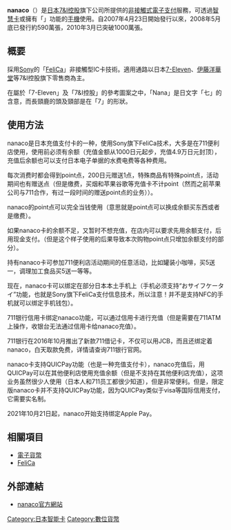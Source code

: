 {{Unreferenced|time=2017-07-25T23:51:22+00:00}}


'''nanaco'''（{{jpn|j=nanaco|hg=ナナコ|rm=<!--略-->|f=y}}）是[[日本|日本]][[7&I控股|7&I控股]]旗下公司{{link-ja|Seven Card Service|セブン・カードサービス}}所提供的[[非接觸式支付|非接觸式]][[電子貨幣|電子支付]]服務，可透過[[智慧卡|智慧卡]]或擁有「{{link-ja|錢包手機|おサイフケータイ}}」功能的[[手機|手機]]使用。自2007年4月23日開始發行以來，2008年5月底已發行約590萬張，2010年3月已突破1000萬張。

== 概要 ==
採用[[索尼|Sony]]的「[[FeliCa|FeliCa]]」非接觸型IC卡技術。適用通路以日本[[7-Eleven|7-Eleven]]、[[伊藤洋華堂|伊藤洋華堂]]等7&I控股旗下零售商為主。

在屬於「7-Eleven」及「7&I控股」的參考圖案之中，「Nana」是日文字「七」的含意，而長頸鹿的頭及頸部是在「7」的形狀。

== 使用方法 ==
nanaco是日本充值支付卡的一种，使用Sony旗下FeliCa技术，大多是在711便利店使用，使用前必须有余额（充值金额从1000日元起步，充值4.9万日元封顶），充值后余额也可以支付日本电子单据的水费电费等各种费用。

每次消费时都会得到point点，200日元赠送1点，特殊商品有特殊point点，活动期间也有赠送点（但是缴费，买烟和苹果谷歌等充值卡不计point（然而之前苹果公司与711合作，有过一段时间的赠送point点的业务））。

nanaco的point点可以完全当钱使用（意思就是point点可以换成余额买东西或者是缴费）。

如果nanaco卡的余额不足，又暂时不想充值，在店内可以要求先用余额支付，后用现金支付。（但是这个样子使用的后果导致本次购物point点只增加余额支付的部分）。

持有nanaco卡可参加711便利店活动期间的任意活动，比如罐装小咖啡，买5送一，调理加工食品买5送一等等。

现在，nanaco卡可以绑定在部分日本本土手机上（手机必须支持“おサイフケータイ”功能，也就是Sony旗下FeliCa支付信息技术，所以注意！并不是支持NFC的手机就可以绑定手机钱包）。

711银行信用卡绑定nanaco功能，可以通过信用卡进行充值（但是需要在711ATM上操作，收银台无法通过信用卡给nanaco充值）。

711银行在2016年10月推出了新款711借记卡，不仅可以用JCB，而且还绑定着nanaco，白天取款免费，详情请查询711银行官网。

nanaco卡支持QUICPay功能（也是一种充值支付卡），nanaco充值后，用QUICPay可以在其他便利店使用充值余额（但是不支持在其他便利店充值），这项业务虽然很少人使用（日本人和711员工都很少知道），但是非常便利。但是，限定版nanaco卡并不支持QUICPay功能，因为QUICPay类似于visa等国际信用支付，它需要实名制。

2021年10月21日起，nanaco开始支持绑定Apple Pay。

== 相關項目 ==
*[[電子貨幣|電子貨幣]]
*[[FeliCa|FeliCa]]

== 外部連結 ==
*{{ja}}[http://www.nanaco-net.jp/ nanaco官方網站]{{Wayback|url=http://www.nanaco-net.jp/ |date=20090918110020 }}

{{日本電子票證}}

[[Category:日本智能卡|Category:日本智能卡]]
[[Category:數位貨幣|Category:數位貨幣]]